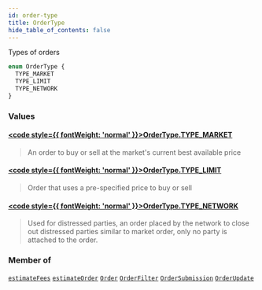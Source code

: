```yaml
---
id: order-type
title: OrderType
hide_table_of_contents: false
---
```








Types of orders

```graphql
enum OrderType {
  TYPE_MARKET
  TYPE_LIMIT
  TYPE_NETWORK
}
```


### Values

#### [<code style={{ fontWeight: 'normal' }}>OrderType.<b>TYPE_MARKET</b></code>](#) 
> An order to buy or sell at the market's current best available price
> 

#### [<code style={{ fontWeight: 'normal' }}>OrderType.<b>TYPE_LIMIT</b></code>](#) 
> Order that uses a pre-specified price to buy or sell
> 

#### [<code style={{ fontWeight: 'normal' }}>OrderType.<b>TYPE_NETWORK</b></code>](#) 
> Used for distressed parties, an order placed by the network to close out distressed parties
similar to market order, only no party is attached to the order.
> 



### Member of

[`estimateFees`](/mainnet/api/graphql/queries/estimate-fees)  <Badge class="secondary" text="query"/><Bullet />[`estimateOrder`](/mainnet/api/graphql/queries/estimate-order)  <Badge class="secondary" text="query"/><Bullet />[`Order`](/mainnet/api/graphql/objects/order)  <Badge class="secondary" text="object"/><Bullet />[`OrderFilter`](/mainnet/api/graphql/inputs/order-filter)  <Badge class="secondary" text="input"/><Bullet />[`OrderSubmission`](/mainnet/api/graphql/objects/order-submission)  <Badge class="secondary" text="object"/><Bullet />[`OrderUpdate`](/mainnet/api/graphql/objects/order-update)  <Badge class="secondary" text="object"/>



